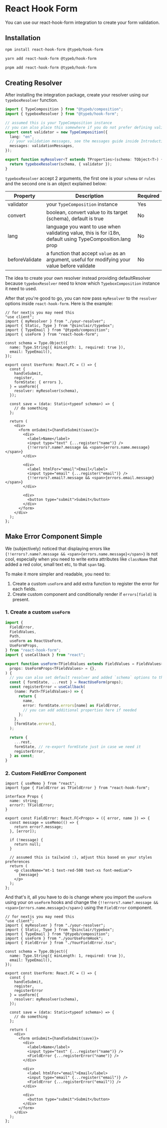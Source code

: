 
# React Hook Form

You can use our react-hook-form integration to create your form validation.

## Installation

```bash
npm install react-hook-form @typeb/hook-form

yarn add react-hook-form @typeb/hook-form

pnpm add react-hook-form @typeb/hook-form
```

## Creating Resolver
After installing the integration package, create your resolver using our `typeboxResolver` function.

```ts
import { TypeComposition } from "@typeb/composition";
import { typeboxResolver } from "@typeb/hook-form";

// assumed this is your TypeComposition instance
// you can also place this somewhere if you do not prefer defining validator and instance like this.
export const validator = new TypeComposition({
  lang: "en",
  // your validation messages, see the messages guide inside Introduction -> Installation
  messages: validationMessages,
});

export function myResolver<T extends TProperties>(schema: TObject<T>) {
  return typeboxResolver(schema, { validator });
}
```

`typeboxResolver` accept 2 arguments, the first one is your `schema` or `rules` and the second one is an object explained below:

| Property  | Description | Required |
| ------------- | ------------- | ------------- |
| validator  | your `TypeComposition` instance  | Yes |
| convert  | boolean, convert value to its target (schema), default is true  | No |
| lang | language you want to use when validating value, this is for i18n, default using TypeComposition.lang prop | No |
| beforeValidate | a function that accept `value` as an argument, useful for modifying your value before validate | No |

The idea to create your own resolver instead providing defaultResolver because `typeboxResolver` need to know which `TypeboxComposition` instance it need to used.

After that you're good to go, you can now pass `myResolver` to the `resolver` options inside `react-hook-form`. Here is the example:

```tsx
// for nextjs you may need this
"use client";
import { myResolver } from "./your-resolver";
import { Static, Type } from "@sinclair/typebox";
import { TypeEmail } from "@typeb/composition";
import { useForm } from "react-hook-form";

const schema = Type.Object({
  name: Type.String({ minLength: 1, required: true }),
  email: TypeEmail(),
});

export const UserForm: React.FC = () => {
  const {
    handleSubmit,
    register,
    formState: { errors },
  } = useForm({
    resolver: myResolver(schema),
  });

  const save = (data: Static<typeof schema>) => {
    // do something
  };

  return (
    <div>
      <form onSubmit={handleSubmit(save)}>
        <div>
          <label>Name</label>
          <input type="text" {...register("name")} />
          {!!errors?.name?.message && <span>{errors.name.message}</span>}
        </div>

        <div>
          <label htmlFor="email">Email</label>
          <input type="email" {...register("email")} />
          {!!errors?.email?.message && <span>{errors.email.message}</span>}
        </div>

        <div>
          <button type="submit">Submit</button>
        </div>
      </form>
    </div>
  );
};
```

<ReactHookFormExample />

## Make Error Component Simple
We (subjectively) noticed that displaying errors like `{!!errors?.name?.message && <span>{errors.name.message}</span>}` is not cool,
especially when you need to write extra attributes like `className` that added a red color, small text etc, to that `span` tag.

To make it more simpler and readable, you need to:
1. Create a custom `useForm` and add extra function to register the error for each fields.
2. Create custom component and conditionally render if `errors[field]` is present.

### 1. Create a custom `useForm`
```ts
import {
  FieldError,
  FieldValues,
  Path,
  useForm as ReactUseForm,
  UseFormProps,
} from "react-hook-form";
import { useCallback } from "react";

export function useForm<TFieldValues extends FieldValues = FieldValues>(
  props: UseFormProps<TFieldValues> = {},
) {
  // you can also set default resolver and added `schema` options to the `props` arguments above
  const { formState, ...rest } = ReactUseForm(props);
  const registerError = useCallback(
    (name: Path<TFieldValues>) => {
      return {
        name,
        error: formState.errors[name] as FieldError,
        // you can add additional properties here if needed
      };
    },
    [formState.errors],
  );

  return {
    ...rest,
    formState, // re-export formState just in case we need it
    registerError,
  } as const;
}

```

### 2. Custom FieldError Component
```tsx
import { useMemo } from "react";
import type { FieldError as TFieldError } from "react-hook-form";

interface Props {
  name: string;
  error?: TFieldError;
}

export const FieldError: React.FC<Props> = ({ error, name }) => {
  const message = useMemo(() => {
    return error?.message;
  }, [error]);

  if (!message) {
    return null;
  }

  // assumed this is tailwind :), adjust this based on your styles preferences
  return (
    <p className="mt-1 text-red-500 text-xs font-medium">
      {message}
    </p>
  );
};
```

And that's it, all you have to do is change where you import the `useForm` using your on `useForm` hooks and change the `{!!errors?.name?.message && <span>{errors.name.message}</span>}` using the `FieldError` component.

```tsx
// for nextjs you may need this
"use client";
import { myResolver } from "./your-resolver";
import { Static, Type } from "@sinclair/typebox";
import { TypeEmail } from "@typeb/composition";
import { useForm } from "./yourUseFormHook";
import { FieldError } from "./YourFieldError.tsx";

const schema = Type.Object({
  name: Type.String({ minLength: 1, required: true }),
  email: TypeEmail(),
});

export const UserForm: React.FC = () => {
  const {
    handleSubmit,
    register,
    registerError
  } = useForm({
    resolver: myResolver(schema),
  });

  const save = (data: Static<typeof schema>) => {
    // do something
  };

  return (
    <div>
      <form onSubmit={handleSubmit(save)}>
        <div>
          <label>Name</label>
          <input type="text" {...register("name")} />
          <FieldError {...registerError("name")} />
        </div>

        <div>
          <label htmlFor="email">Email</label>
          <input type="email" {...register("email")} />
          <FieldError {...registerError("email")} />
        </div>

        <div>
          <button type="submit">Submit</button>
        </div>
      </form>
    </div>
  );
};
```
